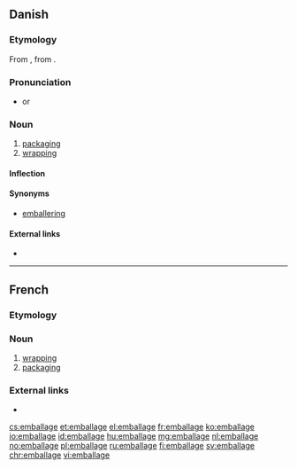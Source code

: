 ==Danish==

===Etymology===
From {{suffix|emballere|age|gloss1=to pack, wrap up|lang=da}}, from {{etyl|fr|da}} {{term|emballage|lang=fr}}.

===Pronunciation===
* {{IPA|/ambalaːsjə/|[ɑmb̥aˈlæːɕə]|lang=da}} or {{IPA|/ɛmbalaːsjə/|[ɛmb̥aˈlæːɕə]|lang=da}}

===Noun===
{{da-noun|n|r}}

# [[packaging]] {{gloss|the materials used to pack something}}
# [[wrapping]] {{gloss|the material in which something is wrapped}}

====Inflection====
{{da-noun-infl|n|r}}

====Synonyms====
* [[emballering]]

====External links====
* {{pedialite|lang=da}}

----

==French==

===Etymology===
{{suffix|emballer|age|lang=fr}}

===Noun===
{{fr-noun|m}}

# [[wrapping]] {{gloss|action of wrapping something up}}
# [[packaging]] {{gloss|materials used for wrapping}}

===External links===
* {{R:TLFi}}

[[cs:emballage]]
[[et:emballage]]
[[el:emballage]]
[[fr:emballage]]
[[ko:emballage]]
[[io:emballage]]
[[id:emballage]]
[[hu:emballage]]
[[mg:emballage]]
[[nl:emballage]]
[[no:emballage]]
[[pl:emballage]]
[[ru:emballage]]
[[fi:emballage]]
[[sv:emballage]]
[[chr:emballage]]
[[vi:emballage]]